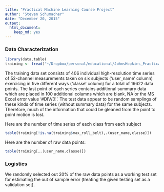 ```yaml
---
title: "Practical Machine Learning Course Project"
author: "Steven Schumacher"
date: "December 20, 2015"
output: 
  html_document: 
    keep_md: yes
---
```

### Data Characterization
```r
library(data.table)
training <- fread("~/Dropbox/personal/educational/JohnsHopkins_PracticalMachineLearning/pml-training.csv")
```
The training data set consists of 406 individual high-resolution time series of 52-channel measurements taken on six subjects ('user_name' column) exercising in five different ways ('classe' column) for a total of 19622 data points. The last point of each series contains additional summary data which are placed in 100 additional columns which are blank, NA or the MS Excel error value '#DIV/0!'. The test data appear to be random samplings of these kinds of time series (without summary data) for the same subjects. Therefore, much of the information that could be gleaned from the point to point motion is lost. 


Here are the number of time series of each class from each subject

```r
table(training[!is.na(training$max_roll_belt),.(user_name,classe)])
```

Here are the number of raw data points:

```r
table(training[,.(user_name,classe)])
```
### Logistics

We randomly selected out 20% of the raw data points as a working test set for estimating the out of sample error (treating the given testing set as a validation set).
